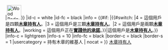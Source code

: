{{Userbox
|id       = {{#if: {{{1|}}}|{{#switch: {{{1|}}}|4 = [[Image:WikiProject_Scouting_Wood_Badge_4-beads.svg|45px|Wood Badge Beads - 4]]|3 = [[Image:WikiProject_Scouting_Wood_Badge_3-beads.svg|45px|Wood Badge Beads - 3]]|2 = [[Image:WikiProject_Scouting_Wood_Badge_2-beads.svg|45px|Wood Badge Beads - 2]]|working=[[File:Wood badge Troop1.jpg|45px|Working tickets]] }}|[[Image:WikiProject_Scouting_Wood_Badge_2-beads.svg|45px|Wood Badge Beads - 2]]}}
|id-c     = white
|id-fc    = black
|info     = {{#if: {{{1|}}}|{{#switch: {{{1|}}}|4 = 這個用戶是四顆'''[[木章|木章持有人]]'''。|3 = 這個用戶是三顆'''[[木章|木章持有人]]'''。|2 = 這個用戶是兩顆'''[[木章|木章持有人]]'''。|working = 這個用戶正在'''[[木章|實踐他的承諾]]'''。}}|這個用戶是'''[[木章|木章持有人]]'''。}}
|info-c   = lightgreen
|info-s   = 10
|info-fc  = black
|border-c = black
|border-s = 1
|usercategory  = 持有木章的維基人
| nocat = {{{nocat|}}}
}}
<noinclude>
{{documentation}}
[[分類:童軍用戶框|木章持有人]]
</noinclude>